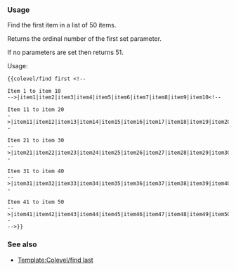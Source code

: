 {{Documentation subpage}}
<!-- PLEASE ADD CATEGORIES AND INTERWIKIS AT THE BOTTOM OF THIS PAGE -->

=== Usage ===
Find the first item in a list of 50 items.

Returns the ordinal number of the first set parameter.

If no parameters are set then returns 51.

Usage:<pre>
{{colevel/find first <!--

Item 1 to item 10
-->|item1|item2|item3|item4|item5|item6|item7|item8|item9|item10<!--

Item 11 to item 20
->|item11|item12|item13|item14|item15|item16|item17|item18|item19|item20<!--

Item 21 to item 30
-->|item21|item22|item23|item24|item25|item26|item27|item28|item29|item30<!--

Item 31 to item 40
-->|item31|item32|item33|item34|item35|item36|item37|item38|item39|item40<!--

Item 41 to item 50
-->|item41|item42|item43|item44|item45|item46|item47|item48|item49|item50<!--
-->}}</pre>

=== See also ===
* [[Template:Colevel/find last]]
<includeonly>
<!-- CATEGORIES AND INTERWIKIS HERE, THANKS -->

</includeonly>